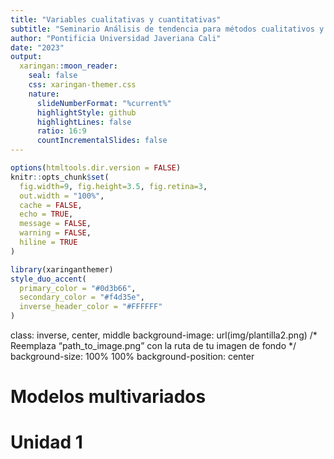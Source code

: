 ```yaml
---
title: "Variables cualitativas y cuantitativas"
subtitle: "Seminario Análisis de tendencia para métodos cualitativos y cuantitativos"  
author: "Pontificia Universidad Javeriana Cali" 
date: "2023"
output:
  xaringan::moon_reader:
    seal: false
    css: xaringan-themer.css
    nature:
      slideNumberFormat: "%current%"
      highlightStyle: github
      highlightLines: false
      ratio: 16:9
      countIncrementalSlides: false
---
```


```r
options(htmltools.dir.version = FALSE)
knitr::opts_chunk$set(
  fig.width=9, fig.height=3.5, fig.retina=3,
  out.width = "100%",
  cache = FALSE,
  echo = TRUE,
  message = FALSE, 
  warning = FALSE,
  hiline = TRUE
)


```

```r
library(xaringanthemer)
style_duo_accent(
  primary_color = "#0d3b66",
  secondary_color = "#f4d35e",
  inverse_header_color = "#FFFFFF"
)
```

class: inverse, center, middle
background-image: url(img/plantilla2.png)  /* Reemplaza "path_to_image.png" con la ruta de tu imagen de fondo */
background-size: 100% 100%
background-position: center


# **Modelos multivariados**
# **Unidad 1**
